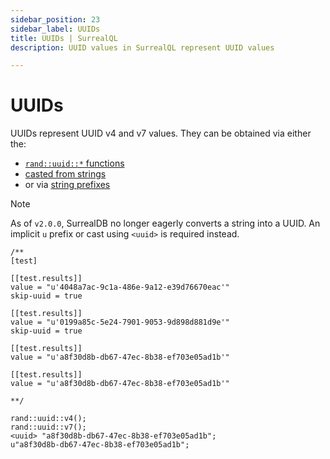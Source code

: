 ```yaml
---
sidebar_position: 23
sidebar_label: UUIDs
title: UUIDs | SurrealQL
description: UUID values in SurrealQL represent UUID values

---
```


# UUIDs

UUIDs represent UUID v4 and v7 values. They can be obtained via either the:
- [`rand::uuid::*` functions](/docs/surrealql/functions/database/rand#randuuidv4)
- [casted from strings](/docs/surrealql/datamodel/casting#uuid)
- or via [string prefixes](/docs/surrealql/datamodel/strings#uuid)


> [!NOTE]
> As of `v2.0.0`, SurrealDB no longer eagerly converts a string into a UUID. An implicit `u` prefix or cast using `<uuid>` is required instead.

```surql
/**
[test]

[[test.results]]
value = "u'4048a7ac-9c1a-486e-9a12-e39d76670eac'"
skip-uuid = true

[[test.results]]
value = "u'0199a85c-5e24-7901-9053-9d898d881d9e'"
skip-uuid = true

[[test.results]]
value = "u'a8f30d8b-db67-47ec-8b38-ef703e05ad1b'"

[[test.results]]
value = "u'a8f30d8b-db67-47ec-8b38-ef703e05ad1b'"

**/

rand::uuid::v4();
rand::uuid::v7();
<uuid> "a8f30d8b-db67-47ec-8b38-ef703e05ad1b";
u"a8f30d8b-db67-47ec-8b38-ef703e05ad1b";
```
